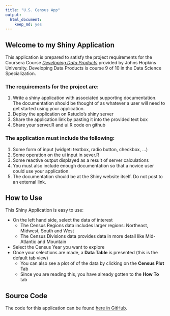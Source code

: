 ```yaml
---
title: "U.S. Census App"
output: 
  html_document: 
    keep_md: yes
---
```


## Welcome to my Shiny Application

This application is prepared to satisfy the project requirements for the Coursera Course [*Developing Data Products*](https://www.coursera.org/learn/data-products/) provided by Johns Hopkins University.  Developing Data Products is course 9 of 10 in the Data Science Specialization.

### The requirements for the project are:

1. Write a shiny application with associated supporting documentation. The documentation should be thought of as whatever a user will need to get started using your application.
2. Deploy the application on Rstudio's shiny server
3. Share the application link by pasting it into the provided text box
4. Share your server.R and ui.R code on github

### The application must include the following:

1. Some form of input (widget: textbox, radio button, checkbox, ...)
2. Some operation on the ui input in sever.R
3. Some reactive output displayed as a result of server calculations
4. You must also include enough documentation so that a novice user could use your application.
5. The documentation should be at the Shiny website itself. Do not post to an external link.

## How to Use

This Shiny Application is easy to use:

* On the left hand side, select the data of interest
    + The Census Regions data includes larger regions: Northeast, Midwest, South and West
    + The Census Divisions data provides data in more detail like Mid-Atlantic and Mountain
* Select the Census Year you want to explore
* Once your selections are made, a **Data Table** is presented (this is the default tab view) 
    + You can also see a plot of of the data by clicking on the **Census Plot** Tab
    + Since you are reading this, you have already gotten to the **How To** tab

## Source Code

The code for this application can be found [here in GitHub](http://github.com/ZellW/JHU_Shiny/tree/master/shiny2).